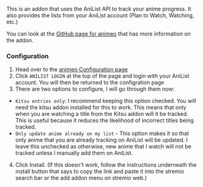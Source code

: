 
<AddonTemplate id="animeo" manifest="https://7a625ac658ec-animeo.baby-beamup.club/manifest.json" configurable={true} configurationRequired={true} source="https://github.com/Jenrykster/animeo"/> 

This is an addon that uses the AniList API to track your anime progress.
It also provides the lists from your AniList account (Plan to Watch, Watching, etc.)

You can look at the [GitHub page for animeo](https://github.com/Jenrykster/animeo) that has more information on the addon.

<h3>Configuration</h3>

1. Head over to the [animeo Configuration page](https://7a625ac658ec-animeo.baby-beamup.club/configure)
2. Click `ANILIST LOGIN` at the top of the page and login with your AniList account. You will then be returned to the configration page
3. There are two options to configure, I will go through them now:
- `Kitsu entries only`: I recommend keeping this option checked. You will need the kitsu addon installed for this to work.
    This means that only when you are watching a title from the Kitsu addon will it be tracked.
    This is useful because it reduces the likelihood of incorrect titles being tracked.
- `Only update anime already on my list` - This option makes it so that only anime that you are already tracking on AniList will be updated.
    I leave this unchecked as otherwise, new anime that I watch will not be tracked unless I manually add them on AniList.
4. Click Install. (If this doesn't work, follow the instructions underneath the install button that says to copy the link and paste it into the stremio search bar or the add addon menu on stremio web.)